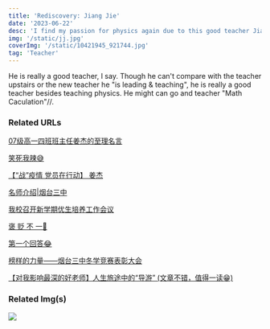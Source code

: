 ```yaml
---
title: 'Rediscovery: Jiang Jie'
date: '2023-06-22'
desc: 'I find my passion for physics again due to this good teacher Jiang Jie(hahaha doge doge doge). You can think like what you thought. Just joking... or what!'
img: '/static/jj.jpg'
coverImg: '/static/10421945_921744.jpg'
tag: 'Teacher'
---
```


He is really a good teacher, I say. Though he can't compare with the teacher upstairs or the new teacher he "is leading & teaching", he is really a good teacher besides teaching physics. He might can go and teacher "Math Caculation"//.

### Related URLs
[07级高一四班班主任姜杰的至理名言](https://tieba.baidu.com/p/301592559)

[笑死我辣😅](https://www.xxue100.com/news-id-150324.html)

[【“战”疫情 党员在行动】 姜杰](http://www.yt3z.cn/system/2021/12/16/010647658.shtml)

[名师介绍|烟台三中](http://www.yt3z.cn/system/more/7812010000000000/0000/7812010000000000_00000001.shtml)

[我校召开新学期优生培养工作会议](http://www.yt3z.cn/system/2021/03/16/010634735.shtml)

[褒 贬 不 一🤣](https://tieba.baidu.com/p/240323463?red_tag=2054857888)

[第一个回答😂](https://www.zhihu.com/question/39325988/answer/143532459)

[榜样的力量——烟台三中冬学竞赛表彰大会](http://www.yt3z.cn/system/2018d/12/28/010582023.shtml)

[【对我影响最深的好老师】人生旅途中的“导游” (文章不错，值得一读😁)](https://mp.weixin.qq.com/s?__biz=MjM5OTEyNzY2Ng==&mid=2649967535&idx=2&sn=9ae1eacc00c951b2ff7f853657c89466&chksm=bec7d4b289b05da439e028980ed47ee11749086804f12e8a905181c3c51af76b5286fc3ca3f1&scene=27)

### Related Img(s)

![](/static/jj.jpg)